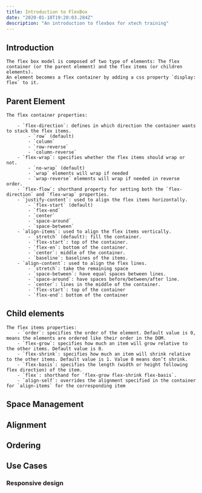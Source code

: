 ```yaml
---
title: Introduction to FlexBox
date: "2020-01-18T19:20:03.284Z"
description: "An introduction to flexbox for xtech training"
---
```


## Introduction

    The flex box model is composed of two type of elements: The flex container (or the parent element) and the flex items (or children elements).
    An element becomes a flex container by adding a css property `display: flex` to it.

## Parent Element

    The flex container properties:

        - `flex-direction`: defines in which direction the container wants to stack the flex items.
            - `row` (default)
            - `column`
            - `row-reverse`
            - `column-reverse`
        - `flex-wrap`: specifies whether the flex items should wrap or not.
            - `no-wrap` (default)
            - `wrap` elements will wrap if needed
            - `wrap-reverse` elements will wrap if needed in reverse order.
        - `flex-flow`: shorthand property for setting both the `flex-direction` and `flex-wrap` properties.
        - `justify-content`: used to align the flex items horizontally.
            - `flex-start` (default)
            - `flex-end`
            - `center`
            - `space-around`
            - `space-between`
        - `align-items`: used to align the flex items vertically.
            - `stretch` (default): fill the container.
            - `flex-start`: top of the container.
            - `flex-en`: bottom of the container.
            - `center`: middle of the container.
            - `baseline`: baselines of the items.
        - `align-content`: used to align the flex lines.
            - `stretch`: take the remaining space 
            - `space-between`: have equal spaces between lines.
            - `space-around`: have spaces before/between/after line.
            - `center`: lines in the middle of the container.
            - `flex-start`: top of the container 
            - `flex-end`: bottom of the container

## Child elements

    The flex items properties:
        - `order`: specifies the order of the element. Default value is 0, means the elements are ordered like their order in the DOM.
        - `flex-grow`: specifies how much an item will grow relative to the other items. Default value is 0.
        - `flex-shrink`: specifies how much an item will shrink relative to the other items. Default value is 1. Value 0 means don’t shrink.
        - `flex-basis`: specifies the length (width or height following flex direction) of the item.
        - `flex`: shorthand for `flex-grow flex-shrink flex-basis`.
        - `align-self`: overrides the alignment specified in the container for `align-items` for the corresponding item

## Space Management

## Alignment

## Ordering

## Use Cases

### Responsive design
